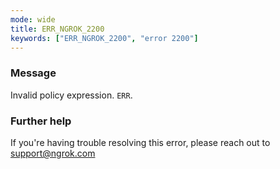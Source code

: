 ```yaml
---
mode: wide
title: ERR_NGROK_2200
keywords: ["ERR_NGROK_2200", "error 2200"]
---
```


### Message

Invalid policy expression.
`ERR`.

### Further help

If you're having trouble resolving this error, please reach out to [support@ngrok.com](mailto:support@ngrok.com?subject=Help%20with%20ERR_NGROK_2200)
